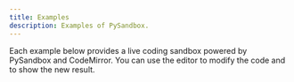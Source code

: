 ```yaml
---
title: Examples
description: Examples of PySandbox.
---
```


Each example below provides a live coding sandbox powered by PySandbox and CodeMirror. You can use the editor to modify the code and to show the new result.


<CardGrid>
  <LinkCard
    title="Seaborn"
    description="A matplotlib and seaborn example"
    href="/pysandbox/examples/mainthread/example3_seaborn"
  />
  <LinkCard
    title="Display"
    description="Display data in a sandbox"
    href="/pysandbox/examples/mainthread/example2_display"
  />
  <LinkCard
    title="Worker"
    description="Run a worker sandbox"
    href="/pysandbox/examples/worker/example3_seaborn"
  />
  <LinkCard
    title="Restricted"
    description="Restrict document access"
    href="/pysandbox/examples/mainthreadrestricted/example4_document"
  />
</CardGrid>

